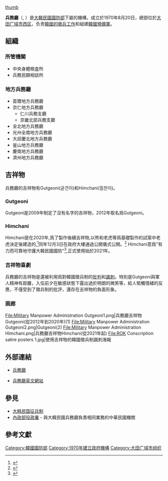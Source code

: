 {{Infobox government agency
|agency_name     = 兵務廳
|nativename_a    = 병무청<br>兵務廳
|nativename_r    = Byeongmu-cheong<br />Military Manpower Administration{{en}}
|logo            = Emblem of the Military Manpower Administration (Korean).svg
|logo_width      = 150px
|logo_caption    = 兵務廳廳徽
|image           = Daejeon Government Complex - panoramio.jpg
|image_caption   = 兵務廳位於世宗行政中心的辦公處
|formed          = August 20, 1970
|headquarters    = {{KOR}}[[大田廣域市|大田廣域市]][[西区_(大田广域市)|西區]]廳舍路189號
|chief1          = {{link-ko|李基植|이기식 (군인)}}
|chief1_title    = 廳長
|parent_agency   = [[韓國國防部|國防部]]
|website         = [http://www.mma.go.kr/ Official MMA website in Korean]<br>[https://www.mma.go.kr/eng/index.do Official MMA website in English]
}}
[[file:ROK_Military_Manpower_Administration_Logo_1999-2016.svg|thumb]]

'''兵務廳'''（{{lang-ko|병무청}}, {{lang-en|Military Manpower Administration, MMA}}）是[[大韓民國|大韓民國]][[韓國國防部|國防部]]下屬的機構，成立於1970年8月20日，總部位於[[大田广域市|大田广域市]][[西区_(大田)|西区]]，负责[[大韩民国征兵制|韓國的徵兵工作]]和組建[[韓國預備軍|韓國預備軍]]。

== 組織 ==
=== 所管機關 ===
* 中央身體檢査所
* 兵務民願相談所

=== 地方兵務廳 ===
* 首爾地方兵務廳
* 京仁地方兵務廳
** 仁川兵務支廳
** 京畿北部兵務支廳
* 全北地方兵務廳
* 光州全南地方兵務廳
* 大邱慶北地方兵務廳
* 釜山地方兵務廳
* 慶南地方兵務廳
* 濟州地方兵務廳

== 吉祥物 ==
兵務廳的吉祥物有Gutgeoni({{ko}}굳건이)和Himchani({{ko}}힘찬이)。

=== Gutgeoni ===
Gutgeoni是2009年制定了沒有名字的吉祥物，2012年取名爲Gutgeoni。

=== Himchani ===
Himchani是在2020年,爲了製作後續吉祥物,以熊和老虎等爲基礎製作的試案中老虎決定後建造的,<ref>{{Cite web|title=“외형이 변하니 낫네”…병무청, 굳건이 퇴출 후 새 마스코트 지정 예고|url=http://www.topstarnews.net/news/articleView.html?idxno=835927|website=톱스타뉴스|date=2020-09-25|accessdate=2022-02-09|language=ko|archive-date=2021-12-29|archive-url=https://web.archive.org/web/20211229173628/http://www.topstarnews.net/news/articleView.html?idxno=835927|dead-url=no}}</ref>同年12月3日在政府大樓通過公開儀式公開。<ref>{{Cite web |url=https://www.mma.go.kr/www_mma3/photo/photo2020/sub_1/sub1_19.html |title=병무청 캐릭터 힘찬이 출범식 |access-date=2022-02-09 |archive-date=2021-12-29 |archive-url=https://web.archive.org/web/20211229174943/https://www.mma.go.kr/www_mma3/photo/photo2020/sub_1/sub1_19.html |dead-url=no }}</ref> Himchani意爲"有力而可靠地守護大韓民國國防"<ref>{{Cite web|title=병무청 새 얼굴 '힘찬이' 공개…온라인 투표로 선정|url=https://www.yna.co.kr/view/AKR20201203138000504|website=연합뉴스|date=2020-12-03|accessdate=2022-02-09|language=ko|archive-date=2021-12-29|archive-url=https://web.archive.org/web/20211229173628/https://www.yna.co.kr/view/AKR20201203138000504|dead-url=no}}</ref>,正式使用始於2021年。

=== 吉祥物喜劇 ===
兵務廳的吉祥物是還被利用爲對韓國徵兵制的[[批判|批判]]和[[諷刺|諷刺]]。特別是Gutgeoni與軍人精神有距離，入伍前夕在敏感狀態下露出過於明朗的微笑等，給人牴觸情緒的反應，不僅受到了徵兵制的批評，還存在吉祥物的負面形象。

=== 画廊 ===
<gallery mode="packed" widths="300" heights="300">
File:Military Manpower Administration Gutgeoni1.png|兵務廳吉祥物Gutgeoni(從2012年到2020年)(1)
File:Military Manpower Administration Gutgeoni2.png|Gutgeoni(2)
File:Military Manpower Administration Himchani.png|兵務廳吉祥物Himchani(從2021年起)
File:ROK Conscription satire posters 1.jpg|使用吉祥物的韓國徵兵制諷刺海報
</gallery>


==外部連結==
{{Commons category|Military Manpower Administration}}
* {{ko}}[http://www.mma.go.kr/ 兵務廳] {{Wayback|url=http://www.mma.go.kr/ |date=20101114170515 }}
* {{en}}[https://www.mma.go.kr/eng/index.do 兵務廳英文網站] {{Wayback|url=https://www.mma.go.kr/eng/index.do |date=20220208191950 }}

== 參見 ==
* [[大韩民国征兵制|大韩民国征兵制]]
* [[內政部役政署|內政部役政署]] - 與大韓民國兵務廳負責相同業務的中華民國機關

==參考文獻==
{{reflist}}

{{韩国中央行政机关}}

[[Category:韓國國防部|Category:韓國國防部]]
[[Category:1970年建立政府機構|Category:1970年建立政府機構]]
[[Category:大田广域市组织|Category:大田广域市组织]]